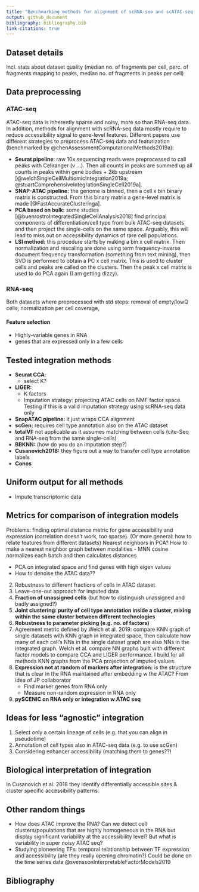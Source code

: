 ```yaml
---
title: "Benchmarking methods for alignment of scRNA-sea and scATAC-seq data"
output: github_document
bibliography: bibliography.bib
link-citations: true
---
```


## Dataset details 
Incl. stats about dataset quality (median no. of fragments per cell, perc. of fragments mapping to peaks, median no. of fragments in peaks per cell)

## Data preprocessing

### ATAC-seq
ATAC-seq data is inherently sparse and noisy, more so than RNA-seq data. In addition, methods for alignment with scRNA-seq data mostly require to reduce accessibility signal to gene-level features. Different papers use different strategies to preprocess ATAC-seq data and featurization (benchmarked by @chenAssessmentComputationalMethods2019a):

- **Seurat pipeline**: raw 10x sequencing reads were preprocessed to call peaks with Cellranger (v ...). Then all counts in peaks are summed up all counts in peaks within gene bodies + 2kb upstream [@welchSingleCellMultiomicIntegration2019a; @stuartComprehensiveIntegrationSingleCell2019a]. 
- **SNAP-ATAC pipeline:** the genome is binned, then a cell x bin binary matrix is constructed. From this binary matrix a gene-level matrix is made [@FastAccurateClusteringa].
- **PCA based on bulk:** some studies [@buenrostroIntegratedSingleCellAnalysis2018] find principal components of differentiation/cell type from bulk ATAC-seq datasets and then project the single-cells on the same space. Arguably, this will lead to miss out on accessibility dynamics of rare cell populations.
- **LSI method:** this procedure starts by making a bin x cell matrix. Then normalization and rescaling are done using term frequency-inverse document frequency transformation (something from text mining), then SVD is performed to obtain a PC x cell matrix. This is used to cluster cells and peaks are called on the clusters. Then the peak x cell matrix is used to do PCA again (I am getting dizzy).



### RNA-seq

Both datasets where preprocessed with std steps: removal of empty/lowQ cells, normalization per cell coverage, 

#### Feature selection
- Highly-variable genes in RNA
- genes that are expressed only in a few cells 

## Tested integration methods 

- **Seurat CCA**:
  - select K?
- **LIGER:**
  - K factors
  - Imputation strategy: projecting ATAC cells on NMF factor space. Testing if this is a valid imputation strategy using scRNA-seq data only 
- **SnapATAC pipeline:** it just wraps CCA alignment
- **scGen:** requires cell type annotation also on the ATAC dataset
- **totalVI:** not applicable as it assumes matching between cells (cite-Seq and RNA-seq from the same single-cells) 
- **BBKNN:** (how do you do an imputation step?)
- **Cusanovich2018:** they figure out a way to transfer cell type annotation labels
- **Conos**


## Uniform output for all methods 
- Impute transcriptomic data

## Metrics for comparison of integration models

Problems: finding optimal distance metric for gene accessibility and expression (correlation doesn't work, too sparse). 
(Or more general: how to relate features from different datasets)
Nearest neighbors in PCA? How to make a nearest neighbor graph between modalities 
- MNN cosine normalizes each batch and then calculates distances 

- PCA on integrated space and find genes with high eigen values
- How to denoise the ATAC data??

2) Robustness to different fractions of cells in ATAC dataset
3) Leave-one-out approach for imputed data
4) **Fraction of unassigned cells** (but how to distinguish unassigned and badly assigned?)
5) **Joint clustering: purity of cell type annotation inside a cluster, mixing within the same cluster between different technologies**
6) **Robustness to parameter picking (e.g. no. of factors)**
7) Agreement metric defined by Welch et al. 2019: compare KNN graph of single datasets with KNN graph in integrated space, then calculate how many of each cell's NNs in the single dataset graph are also NNs in the integrated graph. Welch et al. compare NN graphs built with different factor models to compare CCA and LIGER performance. I build for all methods KNN graphs from the PCA projection of imputed values.
8) **Expression not at random of markers after integration:** is the structure that is clear in the RNA maintained after embedding w the ATAC? From idea of JP collaborator
    - Find marker genes from RNA only
    - Measure non-random expression in RNA only
9) **pySCENIC on RNA only or integration w ATAC seq**

## Ideas for less "agnostic" integration

1) Select only a certain lineage of cells (e.g. that you can align in pseudotime)
2) Annotation of cell types also in ATAC-seq data (e.g. to use scGen)
3) Considering enhancer accessibility (matching them to genes??) 

## Biological interpretation of integration

In Cusanovich et al. 2018 they identify differentially accessible sites & cluster specific accessibility patterns.


## Other random things

- How does ATAC improve the RNA? Can we detect cell clusters/populations that are highly homogeneous in the RNA
but display significant variability at the accessibility level? But what is variability in super noisy ATAC seq?
- Studying pioneering TFs: temporal relationship between TF expression and accessibility (are they really opening chromatin?) 
Could be done on the time series data @svenssonInterpretableFactorModels2019

## Bibliography














